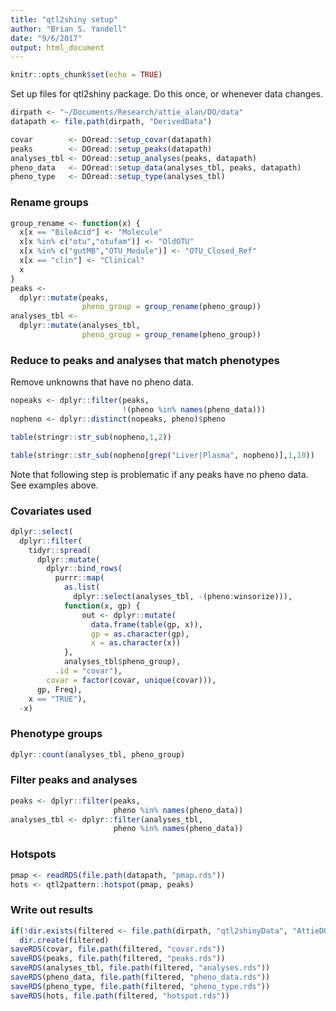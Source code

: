```yaml
---
title: "qtl2shiny setup"
author: "Brian S. Yandell"
date: "9/6/2017"
output: html_document
---
```


```r
knitr::opts_chunk$set(echo = TRUE)
```

Set up files for qtl2shiny package. Do this once, or whenever data changes.

```r
dirpath <- "~/Documents/Research/attie_alan/DO/data"
datapath <- file.path(dirpath, "DerivedData")
```

```r
covar        <- DOread::setup_covar(datapath)
peaks        <- DOread::setup_peaks(datapath) 
analyses_tbl <- DOread::setup_analyses(peaks, datapath)
pheno_data   <- DOread::setup_data(analyses_tbl, peaks, datapath)
pheno_type   <- DOread::setup_type(analyses_tbl)
```

### Rename groups

```r
group_rename <- function(x) {
  x[x == "BileAcid"] <- "Molecule"
  x[x %in% c("otu","otufam")] <- "OldOTU"
  x[x %in% c("gutMB","OTU_Module")] <- "OTU_Closed_Ref"
  x[x == "clin"] <- "Clinical"
  x
}
peaks <- 
  dplyr::mutate(peaks, 
                pheno_group = group_rename(pheno_group))
analyses_tbl <- 
  dplyr::mutate(analyses_tbl, 
                pheno_group = group_rename(pheno_group))
```

### Reduce to peaks and analyses that match phenotypes

Remove unknowns that have no pheno data.

```r
nopeaks <- dplyr::filter(peaks,
                         !(pheno %in% names(pheno_data)))
nopheno <- dplyr::distinct(nopeaks, pheno)$pheno
```

```r
table(stringr::str_sub(nopheno,1,2))
```

```r
table(stringr::str_sub(nopheno[grep("Liver|Plasma", nopheno)],1,10))
```

Note that following step is problematic if any peaks have no pheno data. See examples above.


### Covariates used

```r
dplyr::select(
  dplyr::filter(
    tidyr::spread(
      dplyr::mutate(
        dplyr::bind_rows(
          purrr::map(
            as.list(
              dplyr::select(analyses_tbl, -(pheno:winsorize))),
            function(x, gp) {
                out <- dplyr::mutate(
                  data.frame(table(gp, x)),
                  gp = as.character(gp),
                  x = as.character(x))
            },
            analyses_tbl$pheno_group),
          .id = "covar"),
        covar = factor(covar, unique(covar))),
      gp, Freq),
    x == "TRUE"),
  -x)
```

### Phenotype groups

```r
dplyr::count(analyses_tbl, pheno_group)
```

### Filter peaks and analyses

```r
peaks <- dplyr::filter(peaks,
                       pheno %in% names(pheno_data))
analyses_tbl <- dplyr::filter(analyses_tbl,
                       pheno %in% names(pheno_data))
```

### Hotspots

```r
pmap <- readRDS(file.path(datapath, "pmap.rds"))
hots <- qtl2pattern::hotspot(pmap, peaks)
```

### Write out results

```r
if(!dir.exists(filtered <- file.path(dirpath, "qtl2shinyData", "AttieDO")))
  dir.create(filtered)
saveRDS(covar, file.path(filtered, "covar.rds"))
saveRDS(peaks, file.path(filtered, "peaks.rds"))
saveRDS(analyses_tbl, file.path(filtered, "analyses.rds"))
saveRDS(pheno_data, file.path(filtered, "pheno_data.rds"))
saveRDS(pheno_type, file.path(filtered, "pheno_type.rds"))
saveRDS(hots, file.path(filtered, "hotspot.rds"))
```

